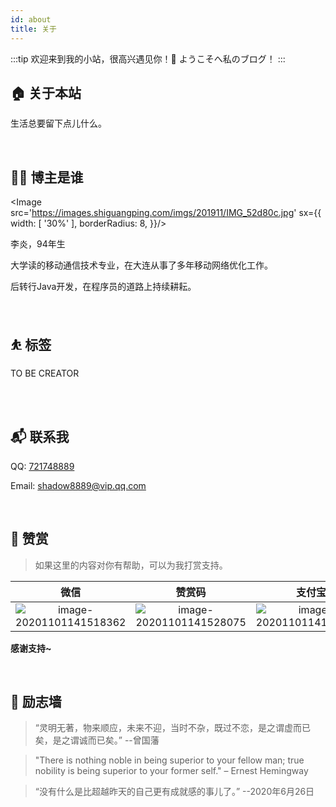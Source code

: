 ```yaml
---
id: about
title: 关于
---
```



:::tip
欢迎来到我的小站，很高兴遇见你！🤝
ようこそへ私のブログ！
:::

## 🏠 关于本站

生活总要留下点儿什么。

<br/>

## 👨‍💻 博主是谁
<Image src='https://images.shiguangping.com/imgs/201911/IMG_52d80c.jpg' sx={{
  width: [ '30%' ],
  borderRadius: 8,
}}/>

李炎，94年生

大学读的移动通信技术专业，在大连从事了多年移动网络优化工作。

后转行Java开发，在程序员的道路上持续耕耘。

[//]: # (从事开发至今约 <CodeDays /> 。)

<br/>

## ⛹ 标签

<RightAngleBadge>TO BE CREATOR</RightAngleBadge>

<br/>
<br/>

## 📬 联系我

QQ: [721748889](http://wpa.qq.com/msgrd?v=3&uin=721748889&site=qq&menu=yes)

Email: [shadow8889@vip.qq.com](mailto://shadow8889@vip.qq.com)

<br/>

## 🍙 赞赏

>如果这里的内容对你有帮助，可以为我打赏支持。

|                             微信                             |                            赞赏码                            |                            支付宝                            |
| :----------------------------------------------------------: | :----------------------------------------------------------: | :----------------------------------------------------------: |
| ![image-20201101141518362](https://images.shiguangping.com//imgs/20201101141518.png) | ![image-20201101141528075](https://images.shiguangping.com//imgs/20201101141528.png) | ![image-20201101141539236](https://images.shiguangping.com//imgs/20201101141539.png) |







[//]: # (| 昵称     | 金额 | 备注     |)

[//]: # (| -------- | ---- | -------- |)

[//]: # (| 海阔天空 | ￥10 | 微信赞赏 |)

**感谢支持~**

<br/>

## 👊 励志墙

>“灵明无著，物来顺应，未来不迎，当时不杂，既过不恋，是之谓虚而已矣，是之谓诚而已矣。” --曾国藩

>"There is nothing noble in being superior to your fellow man; true nobility is being superior to your former self." – Ernest Hemingway

>“没有什么是比超越昨天的自己更有成就感的事儿了。” --2020年6月26日